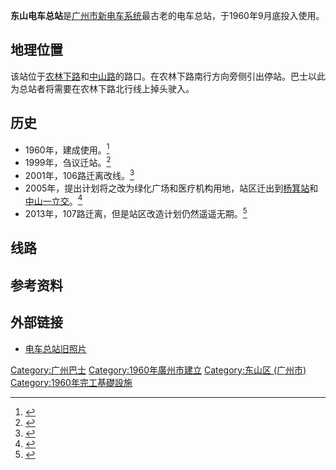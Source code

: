 {{NoteTA
|G1=Transport
}}
{{公共汽車總站資訊
|總站名稱 =东山总站
|外文名稱 = 
|代表圖像 = Dongshan Tram Terminus.jpg
|所屬國家或地區 = {{CHN}}
|名稱 = 
|所在區域 = 廣州市越秀區
|所在分區 =  
|所在街道 = 
|啟用日期 = 
|關閉日期 = 
|以本站作為總站路線 = 102路、108路
|途經本站路線 = 
|接駁交通工具 = 
|附近主要街道 =  
|附近著名建築物或景點 =
|備註 =
|佈局圖 =
|}}
'''东山电车总站'''是[[广州无轨电车|广州市新电车系统]]最古老的电车总站，于1960年9月底投入使用。

==地理位置==
该站位于[[农林下路|农林下路]]和[[中山路_(广州)|中山路]]的路口。在农林下路南行方向旁侧引出停站。巴士以此为总站者将需要在农林下路北行线上掉头驶入。

==历史==
* 1960年，建成使用。<ref>{{cite web|title=新闻|url=http://www.gzuda.gov.cn/news/view.asp?id=XW200505160924554456&fdID=CL200303051534051295&tbColor=E1E1E1&trColor=|deadurl=yes|archiveurl=https://archive.is/20140317133937/http://www.gzuda.gov.cn/news/view.asp?id=XW200505160924554456&fdID=CL200303051534051295&tbColor=E1E1E1&trColor=|archivedate=2014-03-17|accessdate=2014-03-17}}</ref>
* 1999年，刍议迁站。<ref>{{cite web|title=新闻|author=和讯网|url=http://jt.gz.bendibao.com/news/2013117/141030_1.shtml|accessdate=2014-03-17|archive-date=2016-03-04|archive-url=https://web.archive.org/web/20160304203734/http://jt.gz.bendibao.com/news/2013117/141030_1.shtml|dead-url=no}}</ref>
* 2001年，106路迁离改线。<ref>{{cite web|title=新闻|author=和讯网|url=http://jt.gz.bendibao.com/news/2013117/141030_2.shtml|accessdate=2014-03-17|archive-date=2016-03-04|archive-url=https://web.archive.org/web/20160304133651/http://jt.gz.bendibao.com/news/2013117/141030_2.shtml|dead-url=no}}</ref>
* 2005年，提出计划将之改为绿化广场和医疗机构用地，站区迁出到[[杨箕站|杨箕站]]和[[中山一立交|中山一立交]]。<ref>{{cite web|title=新闻|author=金羊网|url=http://www.ycwb.com/GB/content/2005-09/22/content_988433.htm|deadurl=yes|archiveurl=https://web.archive.org/web/20101121064051/http://www.ycwb.com/gb/content/2005-09/22/content_988433.htm|archivedate=2010-11-21|accessdate=2014-03-17}}</ref>
* 2013年，107路迁离，但是站区改造计划仍然遥遥无期。<ref>{{cite web|title=新闻|author=大洋网|url=http://informationtimes.dayoo.com/html/2013-11/07/content_2444686.htm|deadurl=yes|archiveurl=https://web.archive.org/web/20160304090626/http://informationtimes.dayoo.com/html/2013-11/07/content_2444686.htm|archivedate=2016-03-04|accessdate=2014-03-17}}</ref>

==线路==
{{广州巴士路线列表|header=東山總站|102|108}}

==参考资料==
{{reflist|30em}}

==外部链接==
*[https://web.archive.org/web/20140318052716/http://www.panoramio.com/photo/22699808 电车总站旧照片]

{{广州巴士}}

[[Category:广州巴士|Category:广州巴士]]
[[Category:1960年廣州市建立|Category:1960年廣州市建立]]
[[Category:东山区_(广州市)|Category:东山区 (广州市)]]
[[Category:1960年完工基礎設施|Category:1960年完工基礎設施]]